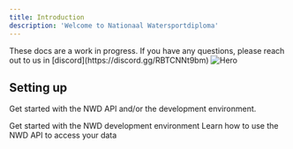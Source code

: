 ```yaml
---
title: Introduction
description: 'Welcome to Nationaal Watersportdiploma'
---
```


<Note>
  These docs are a work in progress. If you have any questions, please reach out
  to us in [discord](https://discord.gg/RBTCNNt9bm)
</Note>

<img className="block shadow-lg rounded-full" src="/logo/icon.svg" alt="Hero" />

## Setting up

Get started with the NWD API and/or the development environment.

<CardGroup cols={2}>
  <Card
    title="Developing for NWD"
    icon="pen-to-square"
    href="/development/quickstart"
  >
    Get started with the NWD development environment
  </Card>
  <Card title="Using the API" icon="webhook" href="/api-usage/quickstart">
    Learn how to use the NWD API to access your data
  </Card>
</CardGroup>
